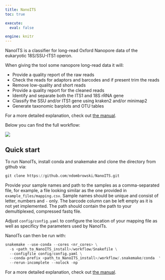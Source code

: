 ```yaml
---
title: NanoITS
toc: true

execute:
  eval: false

engine: knitr
---
```


NanoITS is a classifier for long-read Oxford Nanopore data of the eukaryotic 18S/SSU-ITS1 operon. 

When giving the tool some nanopore long-read data it will:

- Provide a quality report of the raw reads
- Check the reads for adaptors and barcodes and if present trim the reads
- Remove low-quality and short reads
- Provide a quality report for the cleaned reads
- Identify and separate both the ITS1 and 18S rRNA gene
- Classify the SSU and/or ITS1 gene using kraken2 and/or minimap2
- Generate taxonomic barplots and OTU tables

For a more detailed explanation, check out [the manual](https://ndombrowski.github.io/NanoITS/).

Below you can find the full workflow:

![](img/visualization.png)


## Quick start

To run NanoITs, install conda and snakemake and clone the directory from github via:

```python
git clone https://github.com/ndombrowski/NanoITS.git
```

Provide your sample names and path to the samples as a comma-separated file, for example, a file looking similar as the one provided in `example_files/mapping.csv`. Sample names should be unique and consist of letter, numbers and `-` only. The barcode column can be left empty as it is not yet implemented. The path should contain the path to your demultiplexed, compressed fastq file.

Adjust `config/config.yaml` to configure the location of your mapping file as well as specificy the parameters used by NanoITs.

NanoITs can then be run with:


```python
snakemake --use-conda --cores <nr_cores> \
  -s <path_to_NanoITS_install>/workflow/Snakefile \
  --configfile config/config.yaml \
  --conda-prefix <path_to_NanoITS_install>/workflow/.snakemake/conda  \
  --rerun-incomplete --nolock -np 
```

For a more detailed explanation, check out [the manual](https://ndombrowski.github.io/NanoITS/).